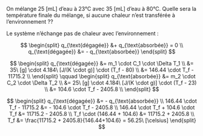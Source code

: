::: {.Exercise data-latex=""}

On mélange 25 [mL] d'eau à 23°C avec 35 [mL] d'eau à 80°C. Quelle sera la température finale du mélange, si aucune chaleur n'est transférée à l'environnement ??

\vspace{\stretch{1}}

:::

::: {.Answer data-latex=""}

Le système n'échange pas de chaleur avec l'environnement :

$$
\begin{split}
q_{\text{dégagée}} &+ q_{\text{absorbée}} = 0 \\
q_{\text{dégagée}} &= - q_{\text{absorbée}}
\end{split}
$$

$$
\begin{split}
q_{\text{dégagée}} &= m_1 \cdot C_1 \cdot \Delta T_1 \\
  &= 35\ [g] \cdot 4.184\ [J/(K \cdot g)] \cdot (T_f - 80) \\
  &= 146.44 \cdot T_f - 11715.2 \\
\end{split}
\qquad
\begin{split}
q_{\text{absorbée}} &= m_2 \cdot C_2 \cdot \Delta T_2 \\
  &= 25\ [g] \cdot 4.184\ [J/(K \cdot g)] \cdot (T_f - 23) \\
  &= 104.6 \cdot T_f - 2405.8 \\
\end{split}
$$

$$
\begin{split}
q_{\text{dégagée}} &= - q_{\text{absorbée}} \\
146.44 \cdot T_f - 11715.2 &= - 104.6 \cdot T_f - 2405.8 \\
146.44 \cdot T_f + 104.6 \cdot T_f &= 11715.2 - 2405.8 \\
T_f \cdot (146.44 + 104.6) &= 11715.2 + 2405.8 \\
T_f &= \frac{11715.2 + 2405.8}{146.44+104.6} = 56.25\ [\celsius]
\end{split}
$$

:::
